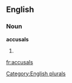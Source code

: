
==English==

===Noun===
'''accusals'''

# {{plural of|[[accusal]]}}

[[Category:English plurals]]

[[fr:accusals]]